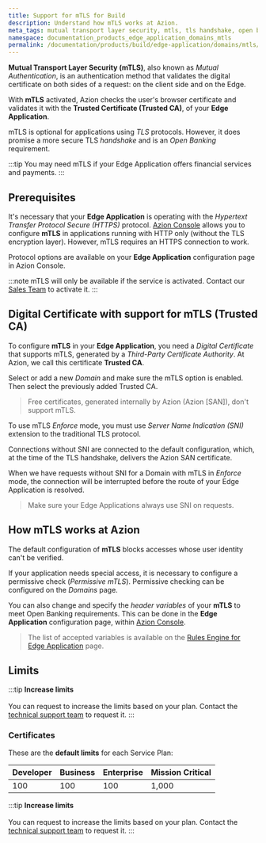 ```yaml
---
title: Support for mTLS for Build
description: Understand how mTLS works at Azion.
meta_tags: mutual transport layer security, mtls, tls handshake, open banking, certificates, digital certificates
namespace: documentation_products_edge_application_domains_mtls
permalink: /documentation/products/build/edge-application/domains/mtls/
---
```



**Mutual Transport Layer Security (mTLS)**, also known as *Mutual Authentication*, is an authentication method that validates the digital certificate on both sides of a request: on the client side and on the Edge.

With **mTLS** activated, Azion checks the user's browser certificate and validates it with the **Trusted Certificate (Trusted CA)**, of your **Edge Application**.

mTLS is optional for applications using *TLS* protocols. However, it does promise a more secure TLS *handshake* and is an *Open Banking* requirement.

:::tip
You may need mTLS if your Edge Application offers financial services and payments.
:::

## Prerequisites

It's necessary that your **Edge Application** is operating with the *Hypertext Transfer Protocol Secure (HTTPS)* protocol. [Azion Console](https://console.azion.com) allows you to configure **mTLS** in applications running with HTTP only (without the TLS encryption layer). However, mTLS requires an HTTPS connection to work.

Protocol options are available on your **Edge Application** configuration page in Azion Console.

:::note
mTLS will only be available if the service is activated. Contact our [Sales Team](https://www.azion.com/en/contact-sales/) to activate it.
:::

<LinkButton severity="secondary" link="/en/documentation/products/guides/secure/mtls/" label="go to associate mTLS certificate to domain guide" severity="secondary" /> 

## Digital Certificate with support for mTLS (Trusted CA)

To configure **mTLS** in your **Edge Application**, you need a *Digital Certificate* that supports mTLS, generated by a *Third-Party Certificate Authority*. At Azion, we call this certificate **Trusted CA**.

Select or add a new *Domain* and make sure the mTLS option is enabled. Then select the previously added Trusted CA.

> Free certificates, generated internally by Azion (Azion [SAN]), don't support mTLS.

To use mTLS *Enforce* mode, you must use *Server Name Indication (SNI)* extension to the traditional TLS protocol.

Connections without SNI are connected to the default configuration, which, at the time of the TLS handshake, delivers the Azion SAN certificate.

When we have requests without SNI for a Domain with mTLS in *Enforce* mode, the connection will be interrupted before the route of your Edge Application is resolved.

> Make sure your Edge Applications always use SNI on requests.

## How mTLS works at Azion

The default configuration of **mTLS** blocks accesses whose user identity can't be verified.

If your application needs special access, it is necessary to configure a permissive check (*Permissive mTLS*). Permissive checking can be configured on the *Domains* page.

You can also change and specify the *header variables* of your **mTLS** to meet Open Banking requirements. This can be done in the **Edge Application** configuration page, within [Azion Console](https://console.azion.com).

> The list of accepted variables is available on the [Rules Engine for Edge Application](/en/documentation/products/build/edge-application/rules-engine/) page.

## Limits

:::tip
**Increase limits** <br></br>
You can request to increase the limits based on your plan. Contact the [technical support team](/en/documentation/services/support/) to request it.
:::

### Certificates

These are the **default limits** for each Service Plan:

| Developer | Business | Enterprise | Mission Critical |
| --- | --- | --- | --- |
| 100 | 100 | 100 | 1,000 |

:::tip
**Increase limits** <br></br>
You can request to increase the limits based on your plan. Contact the [technical support team](/en/documentation/services/support/) to request it.
:::


